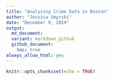 ```yaml
---
title: "Analyzing Crime Data in Boston"
author: "Jessica Smyrski"
date: "December 9, 2019"
output: 
  md_document:
  variant: markdown_github
  github_document: 
    toc: true
always_allow_html: yes
---
```


```r
knitr::opts_chunk$set(echo = TRUE)
```

```r

```

